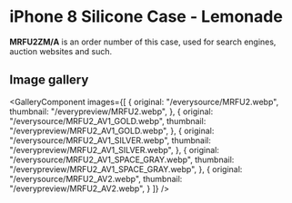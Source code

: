 
# iPhone 8 Silicone Case - Lemonade

<Callout type='info' emoji='👉🏻'>**MRFU2ZM/A** is an order number of this case, used for search engines, auction websites and such.</Callout>

## Image gallery

<GalleryComponent
    images={[
      {
        original: "/everysource/MRFU2.webp",
        thumbnail: "/everypreview/MRFU2.webp",
      },
      {
        original: "/everysource/MRFU2_AV1_GOLD.webp",
        thumbnail: "/everypreview/MRFU2_AV1_GOLD.webp",
      },
      {
        original: "/everysource/MRFU2_AV1_SILVER.webp",
        thumbnail: "/everypreview/MRFU2_AV1_SILVER.webp",
      },
      {
        original: "/everysource/MRFU2_AV1_SPACE_GRAY.webp",
        thumbnail: "/everypreview/MRFU2_AV1_SPACE_GRAY.webp",
      },
      {
        original: "/everysource/MRFU2_AV2.webp",
        thumbnail: "/everypreview/MRFU2_AV2.webp",
      }
    ]}
  />

